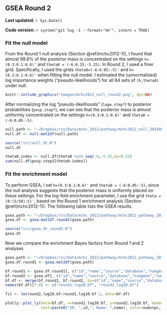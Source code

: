 ## GSEA Round 2 {#mchc2012-2}

**Last updated:** `r Sys.Date()`

**Code version:** `r system("git log -1 --format='%H'", intern = TRUE)`

### Fit the null model

From the Round 1 null analysis (Section \@ref(mchc2012-1)), I found that almost 98.8% of the posterior mass is concentrated on the settings `h=(0.3:0.1:0.6)'` and `theta0 = (-6:0.25:-5.25)`. In Round 2, I used a finer grid. Specifically, I used the grids `theta0=(-6:0.05:-5)'` and `h=(0.3:0.1:0.6)'` when fitting the null model. I estimated the (unnormalized) log importance weights ("pseudo-likelihoods") for all 84 sets of `(h,theta0)` under null.

```r
knitr::include_graphics("images/mchc2012_null_round2.png", dpi=NA)
```

After normalizing the log "pseudo-likelihoods" (`logw.step*`) to posterior probabilities (`posp.step*`), we can see that the posterior mass is almost uniformly concentrated on the settings `h=(0.3:0.1:0.6)'` and `theta0 = (-6:0.05:-5)`.
```r
null.path <- "~/Dropbox/rss/Data/mchc_2012/pathway/mchc2012_null_201609.mat"
null.df <- null.mat2df(null.path)
```

```r
source("src/null_dt.R")
null.dt
```

```r
theta0.index <- null.df$theta0 %in% seq(-6,-5.25,by=0.25) 
sum(null.df$posp.step2[theta0.index]) 
```

### Fit the enrichment model

To perform GSEA, I set `h=(0.3:0.1:0.6)'` and `theta0 = (-6:0.05:-5)`, since the null analysis suggests that the posterior mass is uniformly placed on these settings. For the log-fold enrichment parameter, I use the grid `theta = (0:(5/50):5)'`, based on the Round 1 enrichment analysis (Section \@ref(mchc2012-1)). The following table lists the GSEA results. 
```r
gsea.path <- "~/Dropbox/rss/Data/mchc_2012/pathway/mchc2012_pathway_201609.mat"
gsea.df <- gsea.mat2df.round2(gsea.path) 
```

```r
source("src/gsea_dt_round2.R")
gsea.dt
```

Now we compare the enrichment Bayes factors from Round 1 and 2 analyses.

```r
gsea.path <- "~/Dropbox/rss/Data/mchc_2012/pathway/mchc2012_pathway_201604.mat"
gsea.df.round1 <- gsea.mat2df(gsea.path) 

bf.round1 <- gsea.df.round1[, c("id","name","source","database","numgene","numsnps","log10.bf")]
bf.round2 <- gsea.df[, c("id","name","source","database","numgene","numsnps","log10.bf")]
bf.df <- merge(bf.round1, bf.round2, by=c("id","name","source","database","numgene","numsnps"))
names(bf.df)[7:8] <- c("round1.log10.bf", "round2.log10.bf")
```

```r
fit <- lm(round2.log10.bf~round1.log10.bf-1, data=bf.df)

plotly::plot_ly(data=bf.df, x=round1.log10.bf, y=round2.log10.bf, mode="markers",
                text=paste0("ID: ",id,"; Name: ",name), color=numsnps, size=numgene) %>% add_trace(x=c(0,1100), y=c(0,1100), mode="lines") %>% add_trace(x=round1.log10.bf, y=fitted(fit), mode="lines") %>% layout(showlegend=F) 
```





